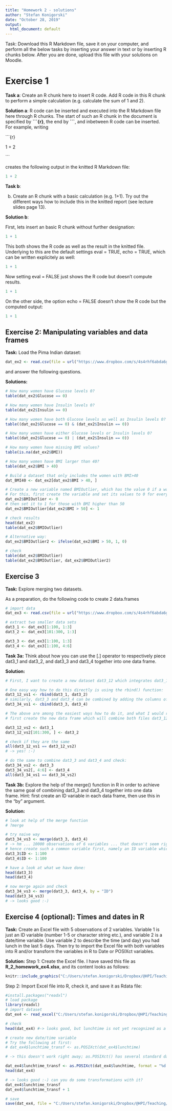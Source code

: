 ```yaml
---
title: "Homework 2 - solutions"
author: "Stefan Konigorski"
date: "October 28, 2019"
output:
  html_document: default
---
```


Task: Download this R Markdown file, save it on your computer, and perform all the below tasks by inserting your answer in text or by inserting R chunks below. After you are done, upload this file with your solutions on Moodle.

# Exercise 1

**Task a**: Create an R chunk here to insert R code. Add R code in this R chunk to perform a simple calculation (e.g. calculate the sum of 1 and 2).

**Solution a**: R code can be inserted and executed into the R Markdown file here through R chunks. The start of such an R chunk in the document is specified by **\```\{r\}**, the end by **\```**, and inbetween R code can be inserted. For example, writing

\```\{r\}

1 + 2

\```

creates the following output in the knitted R Markdown file:

```r
1 + 2
```

**Task b**:

b) Create an R chunk with a basic calculation (e.g. 1+1). Try out the different ways how to include this in the knitted report (see lecture slides page 13).

**Solution b**:

First, lets insert an basic R chunk without further designation:

```r
1 + 1
```

This both shows the R code as well as the result in the knitted file. Underlying to this are the default settings eval = TRUE, echo = TRUE, which can be written explicitely as well:

```r
1 + 1
```

Now setting eval = FALSE just shows the R code but doesn't compute results.

```r
1 + 1
```

On the other side, the option echo = FALSE doesn't show the R code but the computed output:

```r
1 + 1
```

## Exercise 2: Manipulating variables and data frames

**Task:** Load the Pima Indian dataset:

```r
dat_ex2 <- read.csv(file = url("https://www.dropbox.com/s/4s4rhf6abda6gw2/Pima_diabetes.csv?dl=1"))
```

and answer the following questions.

**Solutions:**

```r
# How many women have Glucose levels 0?
table(dat_ex2$Glucose == 0)

# How many women have Insulin levels 0?
table(dat_ex2$Insulin == 0)

# How many women have both Glucose levels as well as Insulin levels 0?
table((dat_ex2$Glucose == 0) & (dat_ex2$Insulin == 0))

# How many women have either Glucose levels or Insulin levels 0?
table((dat_ex2$Glucose == 0) | (dat_ex2$Insulin == 0))

# How many women have missing BMI values?
table(is.na(dat_ex2$BMI))

# How many women have BMI larger than 40?
table(dat_ex2$BMI > 40)

# Build a dataset that only includes the women with BMI>40
dat_BMI40 <- dat_ex2[dat_ex2$BMI > 40, ]

# Create a new variable named BMIOutlier, which has the value 0 if a women has BMI smaller or equal 50, and 1 if she has BMI higher than 50
# For this, first create the variable and set its values to 0 for everyone
dat_ex2$BMIOutlier <- 0
# then set it to 1 for those with BMI higher than 50
dat_ex2$BMIOutlier[dat_ex2$BMI > 50] <- 1

# check results
head(dat_ex2)
table(dat_ex2$BMIOutlier)

# Alternative way:
dat_ex2$BMIOutlier2 <- ifelse(dat_ex2$BMI > 50, 1, 0)

# check
table(dat_ex2$BMIOutlier)
table(dat_ex2$BMIOutlier, dat_ex2$BMIOutlier2)

```

## Exercise 3

**Task:** Explore merging two datasets.

As a preparation, do the following code to create 2 data.frames

```r
# import data
dat_ex3 <- read.csv(file = url("https://www.dropbox.com/s/4s4rhf6abda6gw2/Pima_diabetes.csv?dl=1"))

# extract two smaller data sets
dat3_1 <- dat_ex3[1:100, 1:3]
dat3_2 <- dat_ex3[101:300, 1:3]

dat3_3 <- dat_ex3[1:100, 1:3]
dat3_4 <- dat_ex3[1:100, 4:6]
```

**Task 3a:** Think about how you can use the [.] operator to respectively piece dat3_1 and dat3_2, and dat3_3 and dat3_4 together into one data frame.

**Solution:**

```r
# First, I want to create a new dataset dat3_12 which integrates dat3_1 and dat3_2, and adds the observations of dat3_2 (i.e. rows) below the rows of dat3_1

# One easy way how to do this directly is using the rbind() function:
dat3_12_vs1 <- rbind(dat3_1, dat3_2)
# similarly, dat3_3 and dat3_4 can be combined by adding the columns of dat3_4 to the columns of dat3_3 using the cbind() function:
dat3_34_vs1 <- cbind(dat3_3, dat3_4)

# The above are among the easiest ways how to do it, and what I would recommend. Alternatively you can also do it using the basic tools we have learned so far and using the [.] operator:
# first create the new data frame which will combine both files dat3_12_vs2, as a copy of dat3_1. then add the rows below using the [.] operator

dat3_12_vs2 <- dat3_1
dat3_12_vs2[101:300, ] <- dat3_2

# check if they are the same
all(dat3_12_vs1 == dat3_12_vs2)
# -> yes! :-)

# do the same to combine dat3_3 and dat3_4 and check:
dat3_34_vs2 <- dat3_3
dat3_34_vs2[, 4:6] <- dat3_4
all(dat3_34_vs1 == dat3_34_vs2)
```

**Task 3b:** Explore the help of the merge() function in R in order to achieve the same goal of combining dat3_3 and dat3_4 together into one data frame. Hint: first create an ID variable in each data frame, then use this in the "by" argument.

**Solution:**

```r
# look at help of the merge function
# ?merge

# try naive way
dat3_34_vs3 <- merge(dat3_3, dat3_4)
# -> hm ... 10000 observations of 6 variables ... that doesn't seem right. underlying this is that the merge functions uses the by argument to merge the variables/observations of two datasets based on that variable, which is assumed to be contained in both datasets. If such a variable is not present, the merge() function tries do something, which here doesn't make sense. 
# hence create such a common variable first, namely an ID variable which just numbers the observations
dat3_3$ID <- 1:100
dat3_4$ID <- 1:100

# have a look at what we have done:
head(dat3_3)
head(dat3_4)

# now merge again and check
dat3_34_vs3 <- merge(dat3_3, dat3_4, by = "ID")
head(dat3_34_vs3)
# -> looks good :-)
```

## Exercise 4 (optional): Times and dates in R

**Task:** Create an Excel file with 5 observations of 2 variables. Variable 1 is just an ID variable (number 1-5 or character string etc.), and variable 2 is a date/time variable. Use variable 2 to describe the time (and day) you had lunch in the last 5 days. Then try to import the Excel file with both variables into R and/or transform the variables in R to Date or POSIXct variables.

**Solution:**
Step 1: Create the Excel file. I have saved this file as **R_2_homework_ex4.xlsx**, and its content looks as follows:

```r
knitr::include_graphics("C:/Users/stefan.konigorski/Dropbox/@HPI/Teaching/0_R_Statistical_Epidemiology/1_WS201920/VL2/R_2_homework_ex4.JPG")
```

Step 2: Import Excel file into R, check it, and save it as Rdata file:

```r
#install.packages("readxl") 
# load package
library(readxl)
# import dataset
dat_ex4 <- read_excel("C:/Users/stefan.konigorski/Dropbox/@HPI/Teaching/0_R_Statistical_Epidemiology/1_WS201920/VL2/R_2_homework_ex4.xlsx", sheet = 1)

# check
head(dat_ex4) #-> looks good, but lunchtime is not yet recognized as a date/time variable, hence transform it.

# create new date/time variable
# Try the following at first:
# dat_ex4$lunchtime_transf <- as.POSIXct(dat_ex4$lunchtime) 

# -> this doesn't work right away; as.POSIXct() has several standard date/time formats that it tries, but my format is not among them, hence I have to tell the as.POSIXct() function explicitely how my date/time variable looks like using the format argument:

dat_ex4$lunchtime_transf <- as.POSIXct(dat_ex4$lunchtime, format = "%d.%m.%Y %H:%M:%OS")
head(dat_ex4) 

# -> looks good :-) can you do some transformations with it?
dat_ex4$lunchtime_transf
dat_ex4$lunchtime_transf + 1

# save
save(dat_ex4, file = "C:/Users/stefan.konigorski/Dropbox/@HPI/Teaching/0_R_Statistical_Epidemiology/1_WS201920/VL2/R_2_homework_ex4.RData")
```
